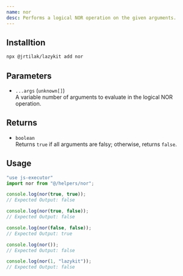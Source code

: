```yaml
---
name: nor
desc: Performs a logical NOR operation on the given arguments.
---
```



<CodePreview methodName="nor"/>

## Installtion

```bash
npx @jrtilak/lazykit add nor
```

## Parameters

- `...args` (`unknown[]`)  
  A variable number of arguments to evaluate in the logical NOR operation.

## Returns

- `boolean`  
  Returns `true` if all arguments are falsy; otherwise, returns `false`.


## Usage
```javascript
"use js-executor"
import nor from "@/helpers/nor";

console.log(nor(true, true));
// Expected Output: false

console.log(nor(true, false));
// Expected Output: false

console.log(nor(false, false));
// Expected Output: true

console.log(nor());
// Expected Output: false

console.log(nor(1, "lazykit"));
// Expected Output: false
```